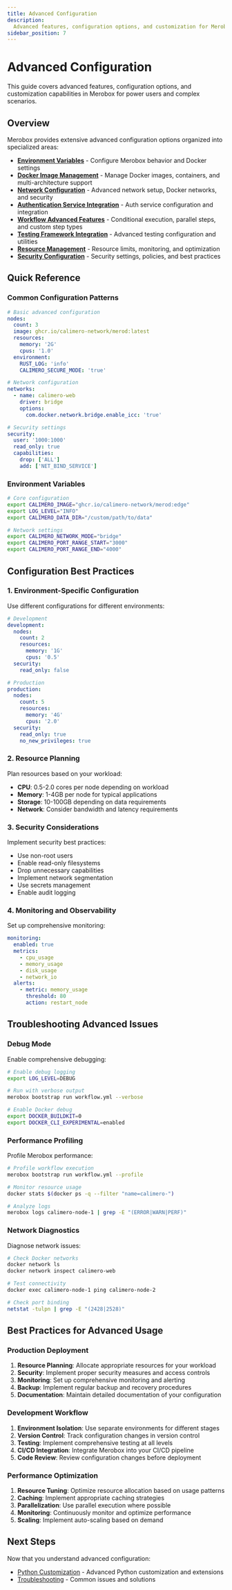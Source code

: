 ```yaml
---
title: Advanced Configuration
description:
  Advanced features, configuration options, and customization for Merobox.
sidebar_position: 7
---
```


# Advanced Configuration

This guide covers advanced features, configuration options, and customization
capabilities in Merobox for power users and complex scenarios.

## Overview

Merobox provides extensive advanced configuration options organized into specialized areas:

- **[Environment Variables](./environment-variables)** - Configure Merobox behavior and Docker settings
- **[Docker Image Management](./docker-image-management)** - Manage Docker images, containers, and multi-architecture support
- **[Network Configuration](./network-configuration)** - Advanced network setup, Docker networks, and security
- **[Authentication Service Integration](./auth-service-integration)** - Auth service configuration and integration
- **[Workflow Advanced Features](./workflow-advanced-features)** - Conditional execution, parallel steps, and custom step types
- **[Testing Framework Integration](./testing-framework-integration)** - Advanced testing configuration and utilities
- **[Resource Management](./resource-management)** - Resource limits, monitoring, and optimization
- **[Security Configuration](./security-configuration)** - Security settings, policies, and best practices

## Quick Reference

### Common Configuration Patterns

```yaml
# Basic advanced configuration
nodes:
  count: 3
  image: ghcr.io/calimero-network/merod:latest
  resources:
    memory: '2G'
    cpus: '1.0'
  environment:
    RUST_LOG: 'info'
    CALIMERO_SECURE_MODE: 'true'

# Network configuration
networks:
  - name: calimero-web
    driver: bridge
    options:
      com.docker.network.bridge.enable_icc: 'true'

# Security settings
security:
  user: '1000:1000'
  read_only: true
  capabilities:
    drop: ['ALL']
    add: ['NET_BIND_SERVICE']
```

### Environment Variables

```bash
# Core configuration
export CALIMERO_IMAGE="ghcr.io/calimero-network/merod:edge"
export LOG_LEVEL="INFO"
export CALIMERO_DATA_DIR="/custom/path/to/data"

# Network settings
export CALIMERO_NETWORK_MODE="bridge"
export CALIMERO_PORT_RANGE_START="3000"
export CALIMERO_PORT_RANGE_END="4000"
```

## Configuration Best Practices

### 1. Environment-Specific Configuration

Use different configurations for different environments:

```yaml
# Development
development:
  nodes:
    count: 2
    resources:
      memory: '1G'
      cpus: '0.5'
  security:
    read_only: false

# Production
production:
  nodes:
    count: 5
    resources:
      memory: '4G'
      cpus: '2.0'
  security:
    read_only: true
    no_new_privileges: true
```

### 2. Resource Planning

Plan resources based on your workload:

- **CPU**: 0.5-2.0 cores per node depending on workload
- **Memory**: 1-4GB per node for typical applications
- **Storage**: 10-100GB depending on data requirements
- **Network**: Consider bandwidth and latency requirements

### 3. Security Considerations

Implement security best practices:

- Use non-root users
- Enable read-only filesystems
- Drop unnecessary capabilities
- Implement network segmentation
- Use secrets management
- Enable audit logging

### 4. Monitoring and Observability

Set up comprehensive monitoring:

```yaml
monitoring:
  enabled: true
  metrics:
    - cpu_usage
    - memory_usage
    - disk_usage
    - network_io
  alerts:
    - metric: memory_usage
      threshold: 80
      action: restart_node
```

## Troubleshooting Advanced Issues

### Debug Mode

Enable comprehensive debugging:

```bash
# Enable debug logging
export LOG_LEVEL=DEBUG

# Run with verbose output
merobox bootstrap run workflow.yml --verbose

# Enable Docker debug
export DOCKER_BUILDKIT=0
export DOCKER_CLI_EXPERIMENTAL=enabled
```

### Performance Profiling

Profile Merobox performance:

```bash
# Profile workflow execution
merobox bootstrap run workflow.yml --profile

# Monitor resource usage
docker stats $(docker ps -q --filter "name=calimero-")

# Analyze logs
merobox logs calimero-node-1 | grep -E "(ERROR|WARN|PERF)"
```

### Network Diagnostics

Diagnose network issues:

```bash
# Check Docker networks
docker network ls
docker network inspect calimero-web

# Test connectivity
docker exec calimero-node-1 ping calimero-node-2

# Check port binding
netstat -tulpn | grep -E "(2428|2528)"
```

## Best Practices for Advanced Usage

### Production Deployment

1. **Resource Planning**: Allocate appropriate resources for your workload
2. **Security**: Implement proper security measures and access controls
3. **Monitoring**: Set up comprehensive monitoring and alerting
4. **Backup**: Implement regular backup and recovery procedures
5. **Documentation**: Maintain detailed documentation of your configuration

### Development Workflow

1. **Environment Isolation**: Use separate environments for different stages
2. **Version Control**: Track configuration changes in version control
3. **Testing**: Implement comprehensive testing at all levels
4. **CI/CD Integration**: Integrate Merobox into your CI/CD pipeline
5. **Code Review**: Review configuration changes before deployment

### Performance Optimization

1. **Resource Tuning**: Optimize resource allocation based on usage patterns
2. **Caching**: Implement appropriate caching strategies
3. **Parallelization**: Use parallel execution where possible
4. **Monitoring**: Continuously monitor and optimize performance
5. **Scaling**: Implement auto-scaling based on demand

## Next Steps

Now that you understand advanced configuration:

- [Python Customization](./python-customization) - Advanced Python customization and extensions
- [Troubleshooting](./troubleshooting) - Common issues and solutions